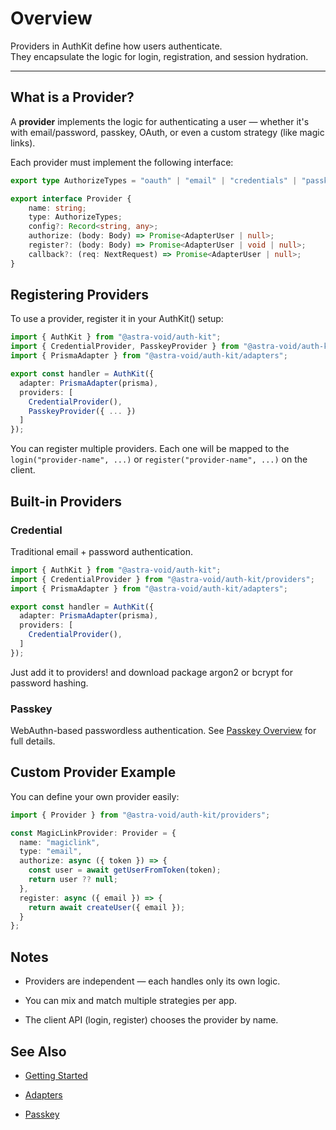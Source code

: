 # Overview

Providers in AuthKit define how users authenticate.  
They encapsulate the logic for login, registration, and session hydration.

---

## What is a Provider?

A **provider** implements the logic for authenticating a user — whether it's with email/password, passkey, OAuth, or even a custom strategy (like magic links).

Each provider must implement the following interface:

```ts
export type AuthorizeTypes = "oauth" | "email" | "credentials" | "passkey";

export interface Provider {
    name: string;
    type: AuthorizeTypes;
    config?: Record<string, any>;
    authorize: (body: Body) => Promise<AdapterUser | null>;
    register?: (body: Body) => Promise<AdapterUser | void | null>;
    callback?: (req: NextRequest) => Promise<AdapterUser | null>;
}
```

## Registering Providers

To use a provider, register it in your AuthKit() setup:

```ts
import { AuthKit } from "@astra-void/auth-kit";
import { CredentialProvider, PasskeyProvider } from "@astra-void/auth-kit/providers";
import { PrismaAdapter } from "@astra-void/auth-kit/adapters";

export const handler = AuthKit({
  adapter: PrismaAdapter(prisma),
  providers: [
    CredentialProvider(),
    PasskeyProvider({ ... })
  ]
});
```

You can register multiple providers.
Each one will be mapped to the `login("provider-name", ...)` or `register("provider-name", ...)` on the client.

## Built-in Providers

### Credential

Traditional email + password authentication.

```ts
import { AuthKit } from "@astra-void/auth-kit";
import { CredentialProvider } from "@astra-void/auth-kit/providers";
import { PrismaAdapter } from "@astra-void/auth-kit/adapters";

export const handler = AuthKit({
  adapter: PrismaAdapter(prisma),
  providers: [
    CredentialProvider(),
  ]
});
```

Just add it to providers! and download package argon2 or bcrypt for password hashing.

### Passkey

WebAuthn-based passwordless authentication.
See [Passkey Overview](/documentation/passkey/overview) for full details.

## Custom Provider Example

You can define your own provider easily:

```ts
import { Provider } from "@astra-void/auth-kit/providers";

const MagicLinkProvider: Provider = {
  name: "magiclink",
  type: "email",
  authorize: async ({ token }) => {
    const user = await getUserFromToken(token);
    return user ?? null;
  },
  register: async ({ email }) => {
    return await createUser({ email });
  }
};
```

## Notes
- Providers are independent — each handles only its own logic.

- You can mix and match multiple strategies per app.

- The client API (login, register) chooses the provider by name.

## See Also

- [Getting Started](../getting-started)

- [Adapters](/documentation/adapters/overview)

- [Passkey](/documentation/passkey/overview)